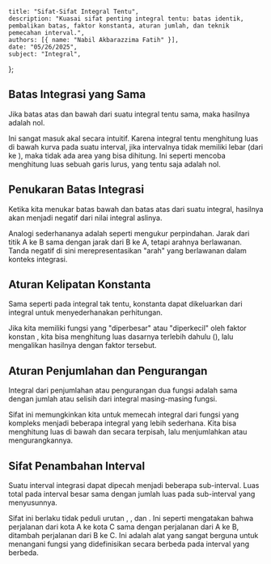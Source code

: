     title: "Sifat-Sifat Integral Tentu",
    description: "Kuasai sifat penting integral tentu: batas identik, pembalikan batas, faktor konstanta, aturan jumlah, dan teknik pemecahan interval.",
    authors: [{ name: "Nabil Akbarazzima Fatih" }],
    date: "05/26/2025",
    subject: "Integral",
};

## Batas Integrasi yang Sama

Jika batas atas dan bawah dari suatu integral tentu sama, maka hasilnya adalah nol.

<BlockMath math="\int_{a}^{a} f(x) \, dx = 0" />

Ini sangat masuk akal secara intuitif. Karena integral tentu menghitung luas di bawah kurva pada suatu interval, jika intervalnya tidak memiliki lebar (dari <InlineMath math="a" /> ke <InlineMath math="a" />), maka tidak ada area yang bisa dihitung. Ini seperti mencoba menghitung luas sebuah garis lurus, yang tentu saja adalah nol.

## Penukaran Batas Integrasi

Ketika kita menukar batas bawah dan batas atas dari suatu integral, hasilnya akan menjadi negatif dari nilai integral aslinya.

<BlockMath math="\int_{a}^{b} f(x) \, dx = - \int_{b}^{a} f(x) \, dx" />

Analogi sederhananya adalah seperti mengukur perpindahan. Jarak dari titik A ke B sama dengan jarak dari B ke A, tetapi arahnya berlawanan. Tanda negatif di sini merepresentasikan "arah" yang berlawanan dalam konteks integrasi.

## Aturan Kelipatan Konstanta

Sama seperti pada integral tak tentu, konstanta dapat dikeluarkan dari integral untuk menyederhanakan perhitungan.

<BlockMath math="\int_{a}^{b} kf(x) \, dx = k \int_{a}^{b} f(x) \, dx" />

Jika kita memiliki fungsi yang "diperbesar" atau "diperkecil" oleh faktor konstan <InlineMath math="k" />, kita bisa menghitung luas dasarnya terlebih dahulu (<InlineMath math="\int f(x)dx" />), lalu mengalikan hasilnya dengan faktor <InlineMath math="k" /> tersebut.

## Aturan Penjumlahan dan Pengurangan

Integral dari penjumlahan atau pengurangan dua fungsi adalah sama dengan jumlah atau selisih dari integral masing-masing fungsi.

<div className="flex flex-col gap-4">
<BlockMath math="\int_{a}^{b} [f(x) + g(x)] \, dx = \int_{a}^{b} f(x) \, dx + \int_{a}^{b} g(x) \, dx" />
<BlockMath math="\int_{a}^{b} [f(x) - g(x)] \, dx = \int_{a}^{b} f(x) \, dx - \int_{a}^{b} g(x) \, dx" />
</div>

Sifat ini memungkinkan kita untuk memecah integral dari fungsi yang kompleks menjadi beberapa integral yang lebih sederhana. Kita bisa menghitung luas di bawah <InlineMath math="f(x)" /> dan <InlineMath math="g(x)" /> secara terpisah, lalu menjumlahkan atau mengurangkannya.

## Sifat Penambahan Interval

Suatu interval integrasi dapat dipecah menjadi beberapa sub-interval. Luas total pada interval besar sama dengan jumlah luas pada sub-interval yang menyusunnya.

<BlockMath math="\int_{a}^{c} f(x) \, dx = \int_{a}^{b} f(x) \, dx + \int_{b}^{c} f(x) \, dx" />

Sifat ini berlaku tidak peduli urutan <InlineMath math="a" />, <InlineMath math="b" />, dan <InlineMath math="c" />. Ini seperti mengatakan bahwa perjalanan dari kota A ke kota C sama dengan perjalanan dari A ke B, ditambah perjalanan dari B ke C. Ini adalah alat yang sangat berguna untuk menangani fungsi yang didefinisikan secara berbeda pada interval yang berbeda.